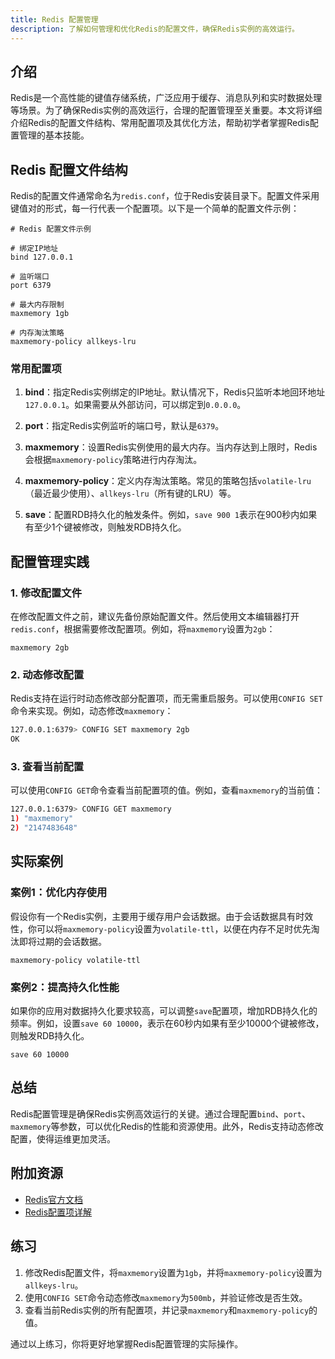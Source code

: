 ```yaml
---
title: Redis 配置管理
description: 了解如何管理和优化Redis的配置文件，确保Redis实例的高效运行。
---
```


## 介绍

Redis是一个高性能的键值存储系统，广泛应用于缓存、消息队列和实时数据处理等场景。为了确保Redis实例的高效运行，合理的配置管理至关重要。本文将详细介绍Redis的配置文件结构、常用配置项及其优化方法，帮助初学者掌握Redis配置管理的基本技能。

## Redis 配置文件结构

Redis的配置文件通常命名为`redis.conf`，位于Redis安装目录下。配置文件采用键值对的形式，每一行代表一个配置项。以下是一个简单的配置文件示例：

```plaintext
# Redis 配置文件示例

# 绑定IP地址
bind 127.0.0.1

# 监听端口
port 6379

# 最大内存限制
maxmemory 1gb

# 内存淘汰策略
maxmemory-policy allkeys-lru
```

### 常用配置项

1. **bind**：指定Redis实例绑定的IP地址。默认情况下，Redis只监听本地回环地址`127.0.0.1`。如果需要从外部访问，可以绑定到`0.0.0.0`。

2. **port**：指定Redis实例监听的端口号，默认是`6379`。

3. **maxmemory**：设置Redis实例使用的最大内存。当内存达到上限时，Redis会根据`maxmemory-policy`策略进行内存淘汰。

4. **maxmemory-policy**：定义内存淘汰策略。常见的策略包括`volatile-lru`（最近最少使用）、`allkeys-lru`（所有键的LRU）等。

5. **save**：配置RDB持久化的触发条件。例如，`save 900 1`表示在900秒内如果有至少1个键被修改，则触发RDB持久化。

## 配置管理实践

### 1. 修改配置文件

在修改配置文件之前，建议先备份原始配置文件。然后使用文本编辑器打开`redis.conf`，根据需要修改配置项。例如，将`maxmemory`设置为`2gb`：

```plaintext
maxmemory 2gb
```

### 2. 动态修改配置

Redis支持在运行时动态修改部分配置项，而无需重启服务。可以使用`CONFIG SET`命令来实现。例如，动态修改`maxmemory`：

```bash
127.0.0.1:6379> CONFIG SET maxmemory 2gb
OK
```

### 3. 查看当前配置

可以使用`CONFIG GET`命令查看当前配置项的值。例如，查看`maxmemory`的当前值：

```bash
127.0.0.1:6379> CONFIG GET maxmemory
1) "maxmemory"
2) "2147483648"
```

## 实际案例

### 案例1：优化内存使用

假设你有一个Redis实例，主要用于缓存用户会话数据。由于会话数据具有时效性，你可以将`maxmemory-policy`设置为`volatile-ttl`，以便在内存不足时优先淘汰即将过期的会话数据。

```plaintext
maxmemory-policy volatile-ttl
```

### 案例2：提高持久化性能

如果你的应用对数据持久化要求较高，可以调整`save`配置项，增加RDB持久化的频率。例如，设置`save 60 10000`，表示在60秒内如果有至少10000个键被修改，则触发RDB持久化。

```plaintext
save 60 10000
```

## 总结

Redis配置管理是确保Redis实例高效运行的关键。通过合理配置`bind`、`port`、`maxmemory`等参数，可以优化Redis的性能和资源使用。此外，Redis支持动态修改配置，使得运维更加灵活。

## 附加资源

- [Redis官方文档](https://redis.io/documentation)
- [Redis配置项详解](https://redis.io/topics/config)

## 练习

1. 修改Redis配置文件，将`maxmemory`设置为`1gb`，并将`maxmemory-policy`设置为`allkeys-lru`。
2. 使用`CONFIG SET`命令动态修改`maxmemory`为`500mb`，并验证修改是否生效。
3. 查看当前Redis实例的所有配置项，并记录`maxmemory`和`maxmemory-policy`的值。

通过以上练习，你将更好地掌握Redis配置管理的实际操作。